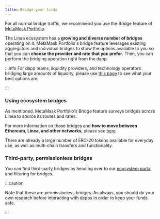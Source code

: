 ```yaml
---
title: Bridge your funds
---
```


For all normal bridge traffic, we recommend you use the Bridge feature of [MetaMask Portfolio](https://portfolio.metamask.io/bridge).

The Linea ecosystem has a **growing and diverse number of bridges** operating on it.
MetaMask Portfolio's bridge feature leverages existing aggregators and individual bridges to show the options available to you so that you can **choose the provider and rate that you prefer**. Then, you can perform the bridging operation right from the dapp.

:::info
 For dapp teams, liquidity providers, and technology operators bridging large amounts of liquidity, please use [this page](./index.mdx) to see what your best options are.

:::

### Using ecosystem bridges

As mentioned, MetaMask Portfolio's Bridge feature surveys bridges across Linea to source its routes and rates.

For more information on those bridges and **how to move between Ethereum, Linea, and other networks**, please see [here](#third-party-permissionless-bridges).

There are already a large number of ERC-20 tokens available for everyday use, as well as multi-chain transfers and functionality.

### Third-party, permissionless bridges

You can find third-party bridges by heading over to our [ecosystem portal](https://linea.build/apps) and filtering for bridges.

:::caution

Note that these are permissionless bridges. As always, you should do your own research before interacting with dapps in order to keep your funds safe.

:::
